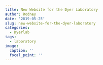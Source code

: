```yaml
---
title: New Website for the Dyer Laboratory
author: Rodney
date: '2019-05-25'
slug: new-website-for-the-dyer-laboratory
categories:
  - Dyerlab
tags:
  - laboratory
image:
  caption: ''
  focal_point: ''
---
```


